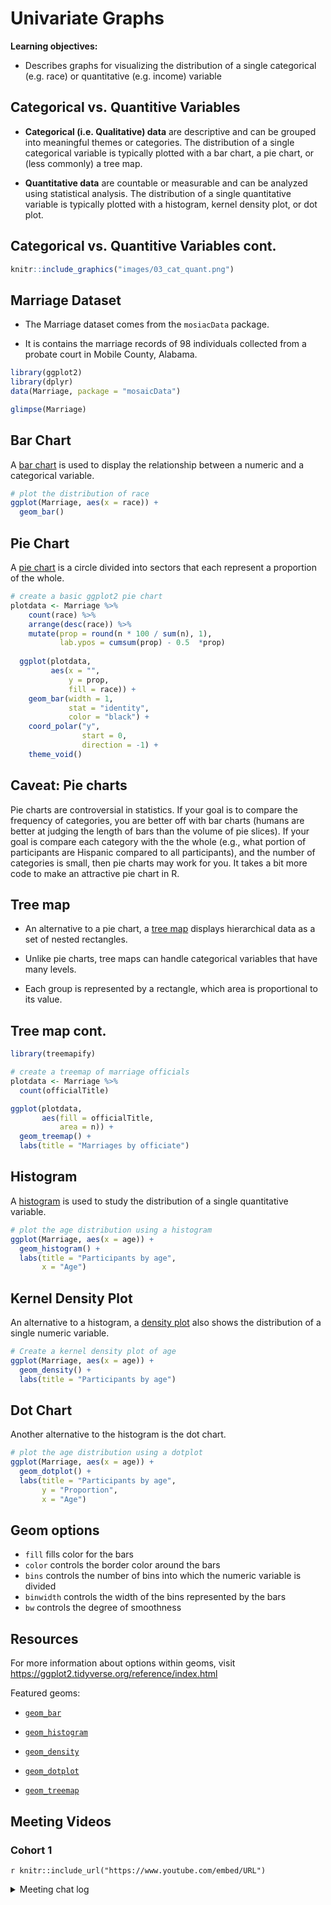 # Univariate Graphs

**Learning objectives:**

- Describes graphs for visualizing the distribution of a single categorical (e.g. race) or quantitative (e.g. income) variable


## Categorical vs. Quantitive Variables

- **Categorical (i.e. Qualitative) data** are descriptive and can be grouped into meaningful themes or categories. The distribution of a single categorical variable is typically plotted with a bar chart, a pie chart, or (less commonly) a tree map.

- **Quantitative data** are countable or measurable and can be analyzed using statistical analysis. The distribution of a single quantitative variable is typically plotted with a histogram, kernel density plot, or dot plot.

## Categorical vs. Quantitive Variables cont.


```r
knitr::include_graphics("images/03_cat_quant.png")
```

## Marriage Dataset

- The Marriage dataset comes from the `mosiacData` package. 

- It is contains the marriage records of 98 individuals collected from a probate court in Mobile County, Alabama.

```r
library(ggplot2)
library(dplyr)
data(Marriage, package = "mosaicData")

glimpse(Marriage)
```



## Bar Chart

A [bar chart](https://r-graph-gallery.com/barplot.html) is used to display the relationship between a numeric and a categorical variable. 

```r
# plot the distribution of race
ggplot(Marriage, aes(x = race)) + 
  geom_bar()
```


## Pie Chart

A [pie chart](https://r-graph-gallery.com/pie-plot.html) is a circle divided into sectors that each represent a proportion of the whole. 


```r
# create a basic ggplot2 pie chart
plotdata <- Marriage %>% 
    count(race) %>% 
    arrange(desc(race)) %>% 
    mutate(prop = round(n * 100 / sum(n), 1),
           lab.ypos = cumsum(prop) - 0.5  *prop)
  
  ggplot(plotdata, 
         aes(x = "", 
             y = prop, 
             fill = race)) +
    geom_bar(width = 1, 
             stat = "identity", 
             color = "black") +
    coord_polar("y", 
                start = 0, 
                direction = -1) +
    theme_void()

```

## Caveat: Pie charts


Pie charts are controversial in statistics. If your goal is to compare the frequency of categories, you are better off with bar charts (humans are better at judging the length of bars than the volume of pie slices). If your goal is compare each category with the the whole (e.g., what portion of participants are Hispanic compared to all participants), and the number of categories is small, then pie charts may work for you. It takes a bit more code to make an attractive pie chart in R.

## Tree map

- An alternative to a pie chart, a [tree map](https://r-graph-gallery.com/treemap.html) displays hierarchical data as a set of nested rectangles. 

- Unlike pie charts, tree maps can handle categorical variables that have many levels.

- Each group is represented by a rectangle, which area is proportional to its value.



## Tree map cont.

```r
library(treemapify)

# create a treemap of marriage officials
plotdata <- Marriage %>%
  count(officialTitle)

ggplot(plotdata, 
       aes(fill = officialTitle, 
           area = n)) +
  geom_treemap() + 
  labs(title = "Marriages by officiate")
```


## Histogram

A [histogram](https://r-graph-gallery.com/histogram.html) is used to study the distribution of a single quantitative variable. 

```r
# plot the age distribution using a histogram
ggplot(Marriage, aes(x = age)) +
  geom_histogram() + 
  labs(title = "Participants by age",
       x = "Age")
```



## Kernel Density Plot

An alternative to a histogram, a [density plot](https://r-graph-gallery.com/density-plot.html) also shows the distribution of a single numeric variable.

```r
# Create a kernel density plot of age
ggplot(Marriage, aes(x = age)) +
  geom_density() + 
  labs(title = "Participants by age")
```



## Dot Chart

Another alternative to the histogram is the dot chart. 

```r
# plot the age distribution using a dotplot
ggplot(Marriage, aes(x = age)) +
  geom_dotplot() + 
  labs(title = "Participants by age",
       y = "Proportion",
       x = "Age")
```

## Geom options

- `fill` fills color for the bars
- `color` controls the border color around the bars
- `bins` controls the number of bins into which the numeric variable is divided
- `binwidth` controls the width of the bins represented by the bars
- `bw` controls the degree of smoothness


## Resources

For more information about options within geoms, visit [https://ggplot2.tidyverse.org/reference/index.html](https://ggplot2.tidyverse.org/reference/index.html) 

Featured geoms:

- [`geom_bar`](https://ggplot2.tidyverse.org/reference/geom_bar.html)

- [`geom_histogram`](https://ggplot2.tidyverse.org/reference/geom_histogram.html)

- [`geom_density`](https://ggplot2.tidyverse.org/reference/geom_density.html)

- [`geom_dotplot`](https://ggplot2.tidyverse.org/reference/geom_dotplot.html)

- [`geom_treemap`](https://wilkox.org/treemapify/)

## Meeting Videos {-}

### Cohort 1 {-}

`r knitr::include_url("https://www.youtube.com/embed/URL")`

<details>
<summary> Meeting chat log </summary>

```
LOG
```
</details>

